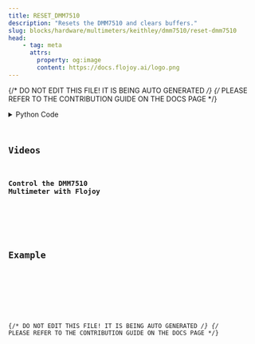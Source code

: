 ```yaml
---
title: RESET_DMM7510
description: "Resets the DMM7510 and clears buffers."
slug: blocks/hardware/multimeters/keithley/dmm7510/reset-dmm7510
head:
    - tag: meta
      attrs:
        property: og:image
        content: https://docs.flojoy.ai/logo.png
---
```


{/* DO NOT EDIT THIS FILE! IT IS BEING AUTO GENERATED */}
{/* PLEASE REFER TO THE CONTRIBUTION GUIDE ON THE DOCS PAGE */}


<DownloadStudioBanner />
<PythonDocsDisplay docstring={block_data["docstring"]} />
<details>
<summary>Python Code</summary>



<Code code={pythonCode} lang="py" wrap theme="dracula" />

[Find this Flojoy Block on GitHub](https://github.com/flojoy-ai/blocks/blob/main/blocks/HARDWARE/MULTIMETERS/KEITHLEY/DMM7510/RESET_DMM7510/RESET_DMM7510.py)

</details>

## Videos


### Control the DMM7510 Multimeter with Flojoy

<div className="not-content">
<YouTube id="https://www.youtube.com/watch?v=hVQ_PMtVgYM" />
</div>

## Example


<GetHelpWidget />


<AppDisplay app={app} blockName="RESET_DMM7510" client:visible />


<Example />

{/* DO NOT EDIT THIS FILE! IT IS BEING AUTO GENERATED */}
{/* PLEASE REFER TO THE CONTRIBUTION GUIDE ON THE DOCS PAGE */}

